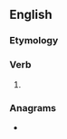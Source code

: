 ==English==

===Etymology===
{{suffix|perish|est|lang=en}}

===Verb===
{{head|en|verb form}}

# {{en-archaic second-person singular of|perish|lang=en}}

===Anagrams===
* {{anagrams|en|a=eehiprsst|spherites}}